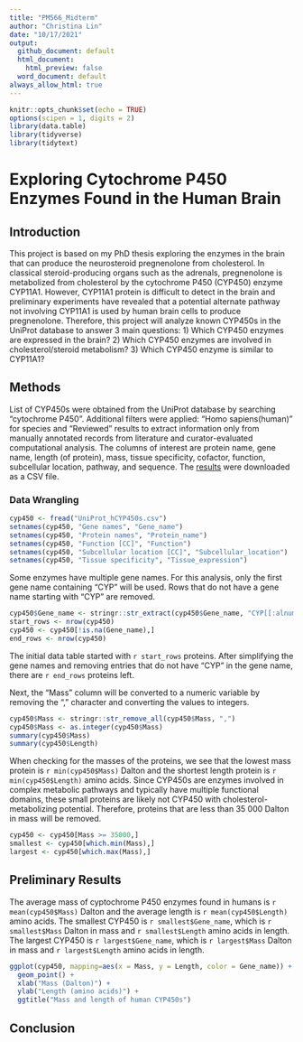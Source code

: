 ```yaml
---
title: "PM566_Midterm"
author: "Christina Lin"
date: "10/17/2021"
output:  
  github_document: default
  html_document:
    html_preview: false
  word_document: default
always_allow_html: true
---
```


```r
knitr::opts_chunk$set(echo = TRUE)
options(scipen = 1, digits = 2)
library(data.table)
library(tidyverse)
library(tidytext)

```

# Exploring Cytochrome P450 Enzymes Found in the Human Brain

## Introduction
This project is based on my PhD thesis exploring the enzymes in the brain that can produce the neurosteroid pregnenolone from cholesterol. In classical steroid-producing organs such as the adrenals, pregnenolone is metabolized from cholesterol by the cytochrome P450 (CYP450) enzyme CYP11A1. However, CYP11A1 protein is difficult to detect in the brain and preliminary experiments have revealed that a potential alternate pathway not involving CYP11A1 is used by human brain cells to produce pregnenolone. Therefore, this project will analyze known CYP450s in the UniProt database to answer 3 main questions: 1) Which CYP450 enzymes are expressed in the brain? 2) Which CYP450 enzymes are involved in cholesterol/steroid metabolism? 3) Which CYP450 enzyme is similar to CYP11A1? 


## Methods
List of CYP450s were obtained from the UniProt database by searching "cytochrome P450". Additional filters were applied: "Homo sapiens(human)" for species and "Reviewed" results to extract information only from manually annotated records from literature and curator-evaluated computational analysis. The columns of interest are protein name, gene name, length (of protein), mass, tissue specificity, cofactor, function, subcellular location, pathway, and sequence. The [results](https://www.uniprot.org/uniprot/?query=cytochrome%20p450&fil=organism%3A%22Homo%20sapiens%20(Human)%20%5B9606%5D%22%20AND%20reviewed%3Ayes&columns=id%2Centry%20name%2Cprotein%20names%2Cgenes%2Corganism%2Clength%2Cmass%2Ccomment(TISSUE%20SPECIFICITY)%2Ccomment(COFACTOR)%2Ccomment(FUNCTION)%2Ccomment(SUBCELLULAR%20LOCATION)%2Ccomment(PATHWAY)%2Csequence&sort=score) were downloaded as a CSV file. 

### Data Wrangling
```r
cyp450 <- fread("UniProt_hCYP450s.csv")
setnames(cyp450, "Gene names", "Gene_name")
setnames(cyp450, "Protein names", "Protein_name")
setnames(cyp450, "Function [CC]", "Function")
setnames(cyp450, "Subcellular location [CC]", "Subcellular_location")
setnames(cyp450, "Tissue specificity", "Tissue_expression")
```

Some enzymes have multiple gene names. For this analysis, only the first gene name containing "CYP" will be used. Rows that do not have a gene name starting with "CYP" are removed. 

```r
cyp450$Gene_name <- stringr::str_extract(cyp450$Gene_name, "CYP[[:alnum:]]+")
start_rows <- nrow(cyp450)
cyp450 <- cyp450[!is.na(Gene_name),]
end_rows <- nrow(cyp450)
```

The initial data table started with `r start_rows` proteins. After simplifying the gene names and removing entries that do not have "CYP" in the gene name, there are `r end_rows` proteins left. 


Next, the "Mass" column will be converted to a numeric variable by removing the "," character and converting the values to integers. 

```r
cyp450$Mass <- stringr::str_remove_all(cyp450$Mass, ",")
cyp450$Mass <- as.integer(cyp450$Mass)
summary(cyp450$Mass)
summary(cyp450$Length)
```

When checking for the masses of the proteins, we see that the lowest mass protein is `r min(cyp450$Mass)` Dalton and the shortest length protein is `r min(cyp450$Length)` amino acids. Since CYP450s are enzymes involved in complex metabolic pathways and typically have multiple functional domains, these small proteins are likely not CYP450 with cholesterol-metabolizing potential. Therefore, proteins that are less than 35 000 Dalton in mass will be removed. 

```r
cyp450 <- cyp450[Mass >= 35000,]
smallest <- cyp450[which.min(Mass),]
largest <- cyp450[which.max(Mass),]

```


## Preliminary Results

The average mass of cyptochrome P450 enzymes found in humans is `r mean(cyp450$Mass)` Dalton and the average length is `r mean(cyp450$Length)` amino acids. The smallest CYP450 is `r smallest$Gene_name`, which is `r smallest$Mass` Dalton in mass and `r smallest$Length` amino acids in length. The largest CYP450 is `r largest$Gene_name`, which is `r largest$Mass` Dalton in mass and `r largest$Length` amino acids in length.


```r
ggplot(cyp450, mapping=aes(x = Mass, y = Length, color = Gene_name)) +
  geom_point() +
  xlab("Mass (Dalton)") +
  ylab("Length (amino acids)") +
  ggtitle("Mass and length of human CYP450s")
```




## Conclusion